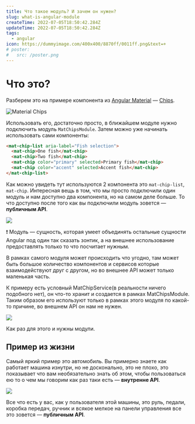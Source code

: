 ```yaml
---
title: Что такое модуль? И зачем он нужен?
slug: what-is-angular-module
createTime: 2022-07-05T18:50:42.284Z
updateTime: 2022-07-05T18:50:42.284Z
tags:
  - angular
icon: https://dummyimage.com/400x400/8870ff/0011ff.png&text=+
# poster:
#   src: /poster.png
---
```


# Что это?

Разберем это на примере компонента из [Angular Material](https://material.angular.io/) — [Chips](https://material.angular.io/components/chips/overview).

![Material Chips](/articles/what-is-angular-module/material-chips.png)

Использовать его, достаточно просто, в ближайшем модуле нужно подключить модуль `MatChipsModule`. Затем можно уже начинать использовать сами компоненты:

```html
<mat-chip-list aria-label="Fish selection">
  <mat-chip>One fish</mat-chip>
  <mat-chip>Two fish</mat-chip>
  <mat-chip color="primary" selected>Primary fish</mat-chip>
  <mat-chip color="accent" selected>Accent fish</mat-chip>
</mat-chip-list>
```

Как можно увидеть тут используются 2 компонента это `mat-chip-list`, `mat-chip`. Интересная вещь в том, что мы просто подключили один модуль и нам доступно два компонента, но на самом деле больше. То что доступно после того как вы подключили модуль зовется — **публичным API**.

![](/articles/what-is-angular-module/private-api.png)

❗ Модуль — сущность, которая умеет объединять остальные сущности Angular под один так сказать зонтик, а на внешнее использование предоставлять только то что посчитает нужным.

В рамках самого модуля может происходить что угодно, там может быть большое количество компонентов и сервисов которые взаимодействуют друг с другом, но во внешнее API может только маленькая часть.

К примеру есть условный MatChipService(в реальности ничего подобного нет), он что-то хранит и создается в рамках MatChipsModule. Таким образом его используют только в рамках этого модуля по какой-то причине, во внешнем API он нам не нужен.

![](/articles/what-is-angular-module/private-api-2.png)

Как раз для этого и нужны модули.

## Пример из жизни

Самый яркий пример это автомобиль. Вы примерно знаете как работает машина изнутри, но не досконально, это не плохо, это показывает что вам необязательно знать об этом, чтобы пользоваться ею то о чем мы говорим как раз таки есть — **внутренне API**.

![](/articles/what-is-angular-module/inside-in-car.png)

Все что есть у вас, как у пользователя этой машины, это руль, педали, коробка передач, ручник и всякое мелкое на панели управления все это зовется — **публичным API**.
